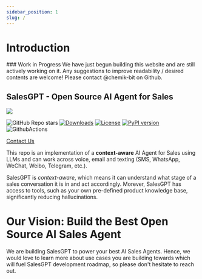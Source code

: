 ```yaml
---
sidebar_position: 1
slug: /
---
```




# Introduction

<div style={{color: 'red'}}>
### Work in Progress 
We have just begun building this website and are still actively working on it. Any suggestions to improve readability / desired contents are welcome! Please contact @chemik-bit on Github.
</div>

## SalesGPT - Open Source AI Agent for Sales


<div style={{textAlign: 'center'}}>
  <img src="https://demo-bucket-45.s3.amazonaws.com/filtr145_simple_robot_mascot_for_a_sales_company_professional_5282c6e6-40c1-4576-95c8-e4ba3c389f3f.png" width={200} />
</div>

![GitHub Repo stars](https://img.shields.io/github/stars/filip-michalsky/SalesGPT?style=social)
[![Downloads](https://pepy.tech/badge/salesGPT)](https://pepy.tech/project/salesgpt)
[![License](<https://img.shields.io/badge/License-MIT-brightgreen.svg>)](https://opensource.org/licenses/MIT)
[![PyPI version](https://img.shields.io/pypi/v/salesgpt.svg)](https://badge.fury.io/py/salesgpt)
![GithubActions](https://github.com/filip-michalsky/SalesGPT/actions/workflows/poetry_unit_tests.yml/badge.svg)


[Contact Us](https://5b7mfhwiany.typeform.com/to/n6CbtxJm?utm_source=github-salesgpt&utm_medium=readme&utm_campaign=leads)

This repo is an implementation of a **context-aware** AI Agent for Sales using LLMs and can work across voice, email and texting (SMS, WhatsApp, WeChat, Weibo, Telegram, etc.). 

SalesGPT is *context-aware*, which means it can understand what stage of a sales conversation it is in and act accordingly.
Morever, SalesGPT has access to tools, such as your own pre-defined product knowledge base, significantly reducing hallucinations.

# Our Vision: Build the Best Open Source AI Sales Agent

We are building SalesGPT to power your best AI Sales Agents. Hence, we would love to learn more about use cases you are building towards which will fuel SalesGPT development roadmap, so please don't hesitate to reach out.